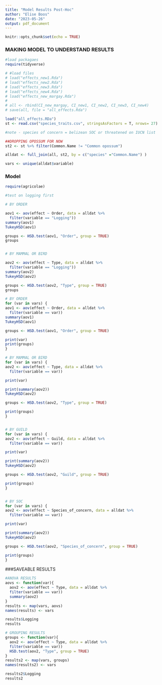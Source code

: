```yaml
---
title: "Model Results Post-Hoc"
author: "Elise Boos"
date: "2023-05-26"
output: pdf_document
---
```


```r
knitr::opts_chunk$set(echo = TRUE)
```

### MAKING MODEL TO UNDERSTAND RESULTS

```r
#load packagaes
require(tidyverse)

# #load files
# load("effects_new1.Rda")
# load("effects_new2.Rda")
# load("effects_new3.Rda")
# load("effects_new4.Rda")
# load("effects_new_margay.Rda")
# 
# all <- rbind(CI_new_margay, CI_new1, CI_new2, CI_new3, CI_new4)
# save(all, file = "all_effects.Rda")

load("all_effects.RDa")
st <- read.csv("species_traits.csv", stringsAsFactors = T, nrows= 27)

#note - species of concern = belizean SOC or threatened on IUCN list

##DROPPING OPOSSUM FOR NOW 
st2 <- st %>% filter(Common.Name != "Common opossum")

alldat <- full_join(all, st2, by = c("species" ="Common.Name") )

vars <- unique(alldat$variable)
```

### Model 

```r
require(agricolae)

#test on logging first 

# BY ORDER 

aov1 <- aov(effect ~ Order, data = alldat %>%
  filter(variable == "Logging"))
summary(aov1)
TukeyHSD(aov1)

groups <- HSD.test(aov1, "Order", group = TRUE)
groups


# BY MAMMAL OR BIRD 

aov2 <- aov(effect ~ Type, data = alldat %>%
  filter(variable == "Logging"))
summary(aov2)
TukeyHSD(aov2)

groups <- HSD.test(aov2, "Type", group = TRUE)
groups
```



```r

# BY ORDER
for (var in vars) {
aov1 <- aov(effect ~ Order, data = alldat %>%
  filter(variable == var))
summary(aov1)
TukeyHSD(aov1)

groups <- HSD.test(aov1, "Order", group = TRUE)

print(var)
print(groups)
}

# BY MAMMAL OR BIRD 
for (var in vars) {
aov2 <- aov(effect ~ Type, data = alldat %>%
  filter(variable == var))

print(var)

print(summary(aov2))
TukeyHSD(aov2)

groups <- HSD.test(aov2, "Type", group = TRUE)

print(groups)
}


# BY GUILD
for (var in vars) {
aov2 <- aov(effect ~ Guild, data = alldat %>%
  filter(variable == var))

print(var)

print(summary(aov2))
TukeyHSD(aov2)

groups <- HSD.test(aov2, "Guild", group = TRUE)

print(groups)
}


# BY SOC
for (var in vars) {
aov2 <- aov(effect ~ Species_of_concern, data = alldat %>%
  filter(variable == var))

print(var)

print(summary(aov2))
TukeyHSD(aov2)

groups <- HSD.test(aov2, "Species_of_concern", group = TRUE)

print(groups)
}
```

###SAVEABLE RESULTS

```r
#ANOVA RESULTS
aovs <- function(var){
  aov2 <- aov(effect ~ Type, data = alldat %>%
  filter(variable == var))
  summary(aov2)
}
results <- map(vars, aovs)
names(results) <- vars

results$Logging
results

# GROUPING RESULTS
groups <- function(var){
  aov2 <- aov(effect ~ Type, data = alldat %>%
  filter(variable == var))
  HSD.test(aov2, "Type", group = TRUE)
}
results2 <- map(vars, groups)
names(results2) <- vars

results2$Logging
results2
```
